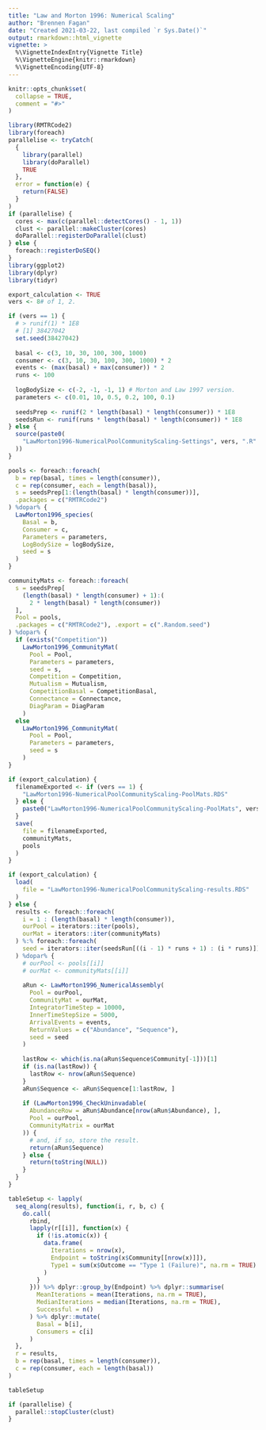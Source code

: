 ```yaml
---
title: "Law and Morton 1996: Numerical Scaling"
author: "Brennen Fagan"
date: "Created 2021-03-22, last compiled `r Sys.Date()`"
output: rmarkdown::html_vignette
vignette: >
  %\VignetteIndexEntry{Vignette Title}
  %\VignetteEngine{knitr::rmarkdown}
  %\VignetteEncoding{UTF-8}
---
```


```r
knitr::opts_chunk$set(
  collapse = TRUE,
  comment = "#>"
)
```

```r
library(RMTRCode2)
library(foreach)
parallelise <- tryCatch(
  {
    library(parallel)
    library(doParallel)
    TRUE
  },
  error = function(e) {
    return(FALSE)
  }
)
if (parallelise) {
  cores <- max(c(parallel::detectCores() - 1, 1))
  clust <- parallel::makeCluster(cores)
  doParallel::registerDoParallel(clust)
} else {
  foreach::registerDoSEQ()
}
library(ggplot2)
library(dplyr)
library(tidyr)

export_calculation <- TRUE
vers <- 8# of 1, 2.
```

```r
if (vers == 1) {
  # > runif(1) * 1E8
  # [1] 38427042
  set.seed(38427042)
  
  basal <- c(3, 10, 30, 100, 300, 1000)
  consumer <- c(3, 10, 30, 100, 300, 1000) * 2
  events <- (max(basal) + max(consumer)) * 2
  runs <- 100
  
  logBodySize <- c(-2, -1, -1, 1) # Morton and Law 1997 version.
  parameters <- c(0.01, 10, 0.5, 0.2, 100, 0.1)
  
  seedsPrep <- runif(2 * length(basal) * length(consumer)) * 1E8
  seedsRun <- runif(runs * length(basal) * length(consumer)) * 1E8
} else {
  source(paste0(
    "LawMorton1996-NumericalPoolCommunityScaling-Settings", vers, ".R"
  ))
}
```

```r
pools <- foreach::foreach(
  b = rep(basal, times = length(consumer)),
  c = rep(consumer, each = length(basal)),
  s = seedsPrep[1:(length(basal) * length(consumer))],
  .packages = c("RMTRCode2")
) %dopar% {
  LawMorton1996_species(
    Basal = b, 
    Consumer = c, 
    Parameters = parameters, 
    LogBodySize = logBodySize,
    seed = s
  )
}
```
```r
communityMats <- foreach::foreach(
  s = seedsPrep[
    (length(basal) * length(consumer) + 1):(
      2 * length(basal) * length(consumer))
  ],
  Pool = pools,
  .packages = c("RMTRCode2"), .export = c(".Random.seed")
) %dopar% {
  if (exists("Competition"))
    LawMorton1996_CommunityMat(
      Pool = Pool, 
      Parameters = parameters,
      seed = s,
      Competition = Competition,
      Mutualism = Mutualism,
      CompetitionBasal = CompetitionBasal,
      Connectance = Connectance,
      DiagParam = DiagParam
    )
  else 
    LawMorton1996_CommunityMat(
      Pool = Pool, 
      Parameters = parameters,
      seed = s
    )
}

if (export_calculation) {
  filenameExported <- if (vers == 1) {
    "LawMorton1996-NumericalPoolCommunityScaling-PoolMats.RDS"
  } else {
    paste0("LawMorton1996-NumericalPoolCommunityScaling-PoolMats", vers, ".RDS")
  }
  save(
    file = filenameExported,
    communityMats,
    pools
  )
}
```

```r
if (export_calculation) {
  load(
    file = "LawMorton1996-NumericalPoolCommunityScaling-results.RDS"
  )
} else {
  results <- foreach::foreach(
    i = 1 : (length(basal) * length(consumer)),
    ourPool = iterators::iter(pools),
    ourMat = iterators::iter(communityMats)
  ) %:% foreach::foreach(
    seed = iterators::iter(seedsRun[((i - 1) * runs + 1) : (i * runs)])
  ) %dopar% {
    # ourPool <- pools[[i]]
    # ourMat <- communityMats[[i]]
    
    aRun <- LawMorton1996_NumericalAssembly(
      Pool = ourPool, 
      CommunityMat = ourMat,
      IntegratorTimeStep = 10000,
      InnerTimeStepSize = 5000, 
      ArrivalEvents = events,
      ReturnValues = c("Abundance", "Sequence"), 
      seed = seed
    )
    
    lastRow <- which(is.na(aRun$Sequence$Community[-1]))[1]
    if (is.na(lastRow)) {
      lastRow <- nrow(aRun$Sequence)
    }
    aRun$Sequence <- aRun$Sequence[1:lastRow, ]
    
    if (LawMorton1996_CheckUninvadable(
      AbundanceRow = aRun$Abundance[nrow(aRun$Abundance), ],
      Pool = ourPool,
      CommunityMatrix = ourMat
    )) {
      # and, if so, store the result.
      return(aRun$Sequence)
    } else {
      return(toString(NULL))
    }
  }
}
```

```r
tableSetup <- lapply(
  seq_along(results), function(i, r, b, c) {
    do.call(
      rbind, 
      lapply(r[[i]], function(x) {
        if (!is.atomic(x)) {
          data.frame(
            Iterations = nrow(x), 
            Endpoint = toString(x$Community[[nrow(x)]]), 
            Type1 = sum(x$Outcome == "Type 1 (Failure)", na.rm = TRUE)
          )
        }
      })) %>% dplyr::group_by(Endpoint) %>% dplyr::summarise(
        MeanIterations = mean(Iterations, na.rm = TRUE),
        MedianIterations = median(Iterations, na.rm = TRUE),
        Successful = n()
      ) %>% dplyr::mutate(
        Basal = b[i],
        Consumers = c[i]
      )
  },
  r = results, 
  b = rep(basal, times = length(consumer)),  
  c = rep(consumer, each = length(basal))
)
```

```r
tableSetup
```

```r
if (parallelise) {
  parallel::stopCluster(clust)
}
```
